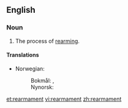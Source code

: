 ==English==

===Noun===
{{en-noun|-}}

# The process of [[rearm]]ing.

====Translations====
{{trans-top|the process of things rearming}}
* Norwegian:
*: Bokmål: {{t-|no|gjenopprustning|c}}, {{t-|no|gjenopprusting|c}}
*: Nynorsk: {{t-|nn|gjenopprusting|f|xs=Norwegian Nynorsk}}
{{trans-mid}}
{{trans-bottom}}

[[et:rearmament]]
[[vi:rearmament]]
[[zh:rearmament]]